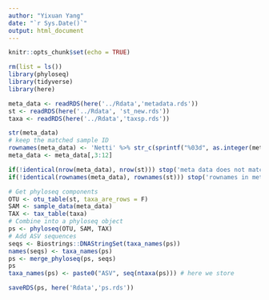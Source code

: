 ```yaml
---
author: "Yixuan Yang"
date: "`r Sys.Date()`"
output: html_document
---
```


```r
knitr::opts_chunk$set(echo = TRUE)
```

```r
rm(list = ls())
library(phyloseq)
library(tidyverse)
library(here)
```

```r
meta_data <- readRDS(here('../Rdata','metadata.rds'))
st <- readRDS(here('../Rdata', 'st_new.rds'))
taxa <- readRDS(here('../Rdata','taxsp.rds'))

str(meta_data)
# keep the matched sample ID
rownames(meta_data) <- 'Netti' %>% str_c(sprintf("%03d", as.integer(meta_data$SampleID2)))
meta_data <- meta_data[,3:12]

if(!identical(nrow(meta_data), nrow(st))) stop('meta data does not match with sequence table')
if(!identical(rownames(meta_data), rownames(st))) stop('rownames in meta data does not match with sequence table')
```

```r
# Get phyloseq components
OTU <- otu_table(st, taxa_are_rows = F)
SAM <- sample_data(meta_data)
TAX <- tax_table(taxa)
# Combine into a phyloseq object
ps <- phyloseq(OTU, SAM, TAX)
# Add ASV sequences
seqs <- Biostrings::DNAStringSet(taxa_names(ps))
names(seqs) <- taxa_names(ps)
ps <- merge_phyloseq(ps, seqs)
ps
taxa_names(ps) <- paste0("ASV", seq(ntaxa(ps))) # here we store 
```

```r
saveRDS(ps, here('Rdata','ps.rds'))
```

